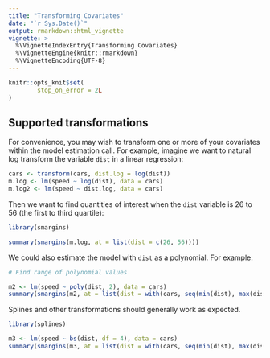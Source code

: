 ```yaml
---
title: "Transforming Covariates"
date: "`r Sys.Date()`"
output: rmarkdown::html_vignette
vignette: >
  %\VignetteIndexEntry{Transforming Covariates}
  %\VignetteEngine{knitr::rmarkdown}
  %\VignetteEncoding{UTF-8}
---
```


```r
knitr::opts_knit$set(
        stop_on_error = 2L
)
```

## Supported transformations

For convenience, you may wish to transform one or more of your covariates within the model estimation call. For example, imagine we want to natural log transform the variable `dist` in a linear regression:

```r
cars <- transform(cars, dist.log = log(dist))
m.log <- lm(speed ~ log(dist), data = cars)
m.log2 <- lm(speed ~ dist.log, data = cars)
```

Then we want to find quantities of interest when the `dist` variable is 26 to
56 (the first to third quartile):

```r
library(smargins)

summary(smargins(m.log, at = list(dist = c(26, 56))))
```

We could also estimate the model with `dist` as a polynomial. For example:

```r
# Find range of polynomial values

m2 <- lm(speed ~ poly(dist, 2), data = cars)
summary(smargins(m2, at = list(dist = with(cars, seq(min(dist), max(dist), 10)))))
```

Splines and other transformations should generally work as expected.

```r
library(splines)

m3 <- lm(speed ~ bs(dist, df = 4), data = cars)
summary(smargins(m3, at = list(dist = with(cars, seq(min(dist), max(dist), 10)))))
```
